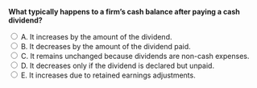 ::: {.question-block}

<form onsubmit="event.preventDefault(); checkAnswer('module10_mcq_q38')" data-correct-answer="B">
<strong style="display: block;">What typically happens to a firm’s cash balance after paying a cash dividend?</strong>

<label><input type="radio" name="module10_mcq_q38" value="A"> A. It increases by the amount of the dividend.</label><br>
<label><input type="radio" name="module10_mcq_q38" value="B"> B. It decreases by the amount of the dividend paid.</label><br>
<label><input type="radio" name="module10_mcq_q38" value="C"> C. It remains unchanged because dividends are non-cash expenses.</label><br>
<label><input type="radio" name="module10_mcq_q38" value="D"> D. It decreases only if the dividend is declared but unpaid.</label><br>
<label><input type="radio" name="module10_mcq_q38" value="E"> E. It increases due to retained earnings adjustments.</label><br>
</form>

<div id="feedback-module10_mcq_q38" class="feedback" data-status="" style="display:none;">
✅ B is correct. Paying cash dividends reduces the firm’s cash balance by the payout amount since funds are transferred to shareholders.
</div>

:::
